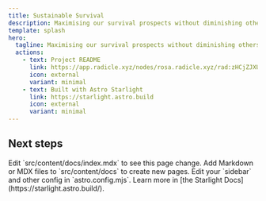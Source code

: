 ```yaml
---
title: Sustainable Survival
description: Maximising our survival prospects without diminishing others’ or future generations’
template: splash
hero:
  tagline: Maximising our survival prospects without diminishing others’ or future generations’
  actions:
    - text: Project README
      link: https://app.radicle.xyz/nodes/rosa.radicle.xyz/rad:zHCjZJXUVKJPRzesBpXUNLzsZxAu/tree/README.md
      icon: external
      variant: minimal
    - text: Built with Astro Starlight
      link: https://starlight.astro.build
      icon: external
      variant: minimal
---
```



## Next steps

<CardGrid stagger>
	<Card title="Update content" icon="pencil">
		Edit `src/content/docs/index.mdx` to see this page change.
	</Card>
	<Card title="Add new content" icon="add-document">
		Add Markdown or MDX files to `src/content/docs` to create new pages.
	</Card>
	<Card title="Configure your site" icon="setting">
		Edit your `sidebar` and other config in `astro.config.mjs`.
	</Card>
	<Card title="Read the docs" icon="open-book">
		Learn more in [the Starlight Docs](https://starlight.astro.build/).
	</Card>
</CardGrid>
